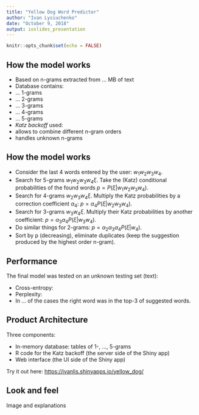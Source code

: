 ```yaml
---
title: "Yellow Dog Word Predictor"
author: "Ivan Lysiuchenko"
date: "October 9, 2018"
output: ioslides_presentation
---
```


```r
knitr::opts_chunk$set(echo = FALSE)
```

## How the model works

- Based on n-grams extracted from ... MB of text
- Database contains:
 - ... 1-grams
 - ... 2-grams
 - ... 3-grams
 - ... 4-grams
 - ... 5-grams
- *Katz backoff* used:
 - allows to combine different n-gram orders
 - handles unknown n-grams

## How the model works

- Consider the last 4 words entered by the user: $w_{1}w_{2}w_{3}w_{4}$.
- Search for 5-grams $w_{1}w_{2}w_{3}w_{4}\xi$.
Take the (Katz) conditional probabilities of the found words
$p = P(\xi | w_{1}w_{2}w_{3}w_{4})$.
- Search for 4-grams $w_{2}w_{3}w_{4}\xi$.
Multiply the Katz probabilities by a correction coefficient $\alpha_{4}$: $p = \alpha_{4}P(\xi | w_{2}w_{3}w_{4})$.
- Search for 3-grams $w_{3}w_{4}\xi$.
Multiply their Katz probabilities by another coefficient: $p = \alpha_{3}\alpha_{4}P(\xi | w_{3}w_{4})$.
- Do similar things for 2-grams: $p = \alpha_{2}\alpha_{3}\alpha_{4}P(\xi | w_{4})$.
- Sort by p (decreasing), eliminate duplicates (keep the suggestion produced by the highest order n-gram).

## Performance

The final model was tested on an unknown testing set (text):

- Cross-entropy:
- Perplexity:
- In ... of the cases the right word was in the top-3 
of suggested words.

## Product Architecture

Three components:

- In-memory database: tables of 1-, ..., 5-grams
- R code for the Katz backoff (the server side of the Shiny app)
- Web interface (the UI side of the Shiny app)

Try it out here: [https://ivanlis.shinyapps.io/yellow_dog/](https://ivanlis.shinyapps.io/yellow_dog/)

## Look and feel

Image and explanations
